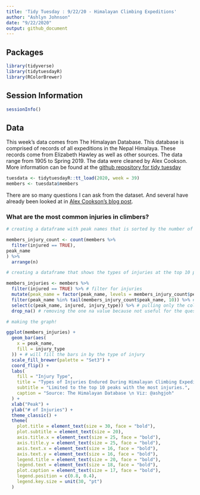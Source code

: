 ```yaml
---
title: 'Tidy Tuesday : 9/22/20 - Himalayan Climbing Expeditions'
author: "Ashlyn Johnson"
date: "9/22/2020"
output: github_document
---
```


## Packages
```r
library(tidyverse)
library(tidytuesdayR)
library(RColorBrewer)
```


## Session Information
```r
sessionInfo()
```


## Data   

This week's data comes from The Himalayan Database. This database is comprised of records of all expeditions in the Nepal Himalaya. These records come from Elizabeth Hawley as well as other sources. The data range from 1905 to Spring 2019. The data were cleaned by Alex Cookson. More information can be found at the [github repository for tidy tuesday](https://github.com/rfordatascience/tidytuesday/blob/master/data/2020/2020-09-22/readme.md) 

```r
tuesdata <- tidytuesdayR::tt_load(2020, week = 39)
members <- tuesdata$members
```

There are so many questions I can ask from the dataset. And several have already been looked at in [Alex Cookson's blog post](https://www.alexcookson.com/post/analyzing-himalayan-peaks-first-ascents/). 

### What are the most common injuries in climbers? 

```r

# creating a dataframe with peak names that is sorted by the number of injuries at each peak

members_injury_count <- count(members %>%
  filter(injured == TRUE),
peak_name
) %>%
  arrange(n)

# creating a dataframe that shows the types of injuries at the top 10 peaks for injuries

members_injuries <- members %>%
  filter(injured == TRUE) %>% # filter for injuries
  mutate(peak_name = factor(peak_name, levels = members_injury_count$peak_name, ordered = TRUE)) %>% # change peak_name variable into a factor
  filter(peak_name %in% tail(members_injury_count$peak_name, 10)) %>% # filter for top 10 peaks with the most recorded injuries
  select(c(peak_name, injured, injury_type)) %>% # pulling only the columns that I'll need for my visualization
  drop_na() # removing the one na value because not useful for the question we're asking

# making the graph!

ggplot(members_injuries) +
  geom_bar(aes(
    x = peak_name,
    fill = injury_type
  )) + # will fill the bars in by the type of injury
  scale_fill_brewer(palette = "Set3") +
  coord_flip() +
  labs(
    fill = "Injury Type",
    title = "Types of Injuries Endured During Himalayan Climbing Expeditions",
    subtitle = "Limited to the top 10 peaks with the most injuries.",
    caption = "Source: The Himalayan Database \n Viz: @ashgjoh"
  ) +
  xlab("Peak") +
  ylab("# of Injuries") +
  theme_classic() +
  theme(
    plot.title = element_text(size = 30, face = "bold"),
    plot.subtitle = element_text(size = 20),
    axis.title.x = element_text(size = 25, face = "bold"),
    axis.title.y = element_text(size = 25, face = "bold"),
    axis.text.x = element_text(size = 16, face = "bold"),
    axis.text.y = element_text(size = 16, face = "bold"),
    legend.title = element_text(size = 20, face = "bold"),
    legend.text = element_text(size = 18, face = "bold"),
    plot.caption = element_text(size = 17, face = "bold"),
    legend.position = c(0.8, 0.4),
    legend.key.size = unit(30, "pt")
  )

```

